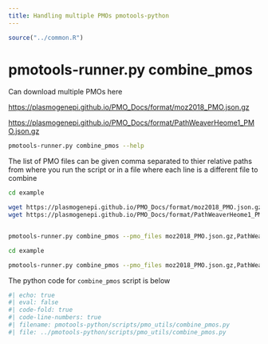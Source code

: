 ```yaml
---
title: Handling multiple PMOs pmotools-python
---
```


```r
source("../common.R")
```


# pmotools-runner.py combine_pmos

Can download multiple PMOs here 

<https://plasmogenepi.github.io/PMO_Docs/format/moz2018_PMO.json.gz> 

<https://plasmogenepi.github.io/PMO_Docs/format/PathWeaverHeome1_PMO.json.gz> 



```bash
pmotools-runner.py combine_pmos --help
```


The list of PMO files can be given comma separated to thier relative paths from where you run the script or in a file where each line is a different file to combine

```bash
cd example 

wget https://plasmogenepi.github.io/PMO_Docs/format/moz2018_PMO.json.gz
wget https://plasmogenepi.github.io/PMO_Docs/format/PathWeaverHeome1_PMO.json.gz


pmotools-runner.py combine_pmos --pmo_files moz2018_PMO.json.gz,PathWeaverHeome1_PMO.json.gz --output combined_Heome1_PMO.json.gz --overwrite
```


```bash
cd example 

pmotools-runner.py combine_pmos --pmo_files moz2018_PMO.json.gz,PathWeaverHeome1_PMO.json.gz --output combined_Heome1_PMO.json.gz --overwrite
```

The python code for `combine_pmos` script is below

```python
#| echo: true
#| eval: false
#| code-fold: true
#| code-line-numbers: true
#| filename: pmotools-python/scripts/pmo_utils/combine_pmos.py
#| file: ../pmotools-python/scripts/pmo_utils/combine_pmos.py
```


